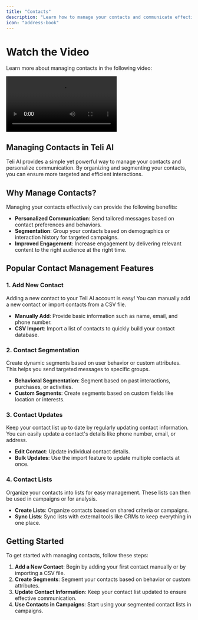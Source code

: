 ```yaml
---
title: "Contacts"
description: "Learn how to manage your contacts and communicate effectively with them."
icon: "address-book"
---
```


# Watch the Video

Learn more about managing contacts in the following video:

<video
  controls
  className="w-full aspect-video"
  src="https://res.cloudinary.com/dpazvavqx/video/upload/v1741983496/ogvb0vrgrdgig3hse4kc.mp4"
/>

## Managing Contacts in Teli AI

Teli AI provides a simple yet powerful way to manage your contacts and personalize communication. By organizing and segmenting your contacts, you can ensure more targeted and efficient interactions.

## Why Manage Contacts?

Managing your contacts effectively can provide the following benefits:

- **Personalized Communication**: Send tailored messages based on contact preferences and behaviors.
- **Segmentation**: Group your contacts based on demographics or interaction history for targeted campaigns.
- **Improved Engagement**: Increase engagement by delivering relevant content to the right audience at the right time.

## Popular Contact Management Features

### 1. **Add New Contact**

Adding a new contact to your Teli AI account is easy! You can manually add a new contact or import contacts from a CSV file.

- **Manually Add**: Provide basic information such as name, email, and phone number.
- **CSV Import**: Import a list of contacts to quickly build your contact database.

### 2. **Contact Segmentation**

Create dynamic segments based on user behavior or custom attributes. This helps you send targeted messages to specific groups.

- **Behavioral Segmentation**: Segment based on past interactions, purchases, or activities.
- **Custom Segments**: Create segments based on custom fields like location or interests.

### 3. **Contact Updates**

Keep your contact list up to date by regularly updating contact information. You can easily update a contact's details like phone number, email, or address.

- **Edit Contact**: Update individual contact details.
- **Bulk Updates**: Use the import feature to update multiple contacts at once.

### 4. **Contact Lists**

Organize your contacts into lists for easy management. These lists can then be used in campaigns or for analysis.

- **Create Lists**: Organize contacts based on shared criteria or campaigns.
- **Sync Lists**: Sync lists with external tools like CRMs to keep everything in one place.

## Getting Started

To get started with managing contacts, follow these steps:

1. **Add a New Contact**: Begin by adding your first contact manually or by importing a CSV file.
2. **Create Segments**: Segment your contacts based on behavior or custom attributes.
3. **Update Contact Information**: Keep your contact list updated to ensure effective communication.
4. **Use Contacts in Campaigns**: Start using your segmented contact lists in campaigns.
